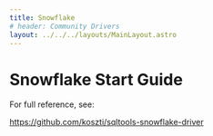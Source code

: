 ```yaml
---
title: Snowflake
# header: Community Drivers
layout: ../../../layouts/MainLayout.astro
---
```


# Snowflake Start Guide

For full reference, see:

<a target="_blank" href="https://github.com/koszti/sqltools-snowflake-driver">
  https://github.com/koszti/sqltools-snowflake-driver
</a>
